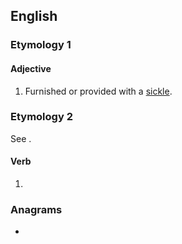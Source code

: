 ==English==

===Etymology 1===
{{suffix|en|sickle|ed|gloss1=farm implement}}

====Adjective====
{{en-adj|-}}

# Furnished or provided with a [[sickle]].

===Etymology 2===
See {{m|en|sickle|pos=verb}}.

====Verb====
{{head|en|past participle}}

# {{past participle of|sickle|lang=en|nocat=1}}

===Anagrams===
* {{anagrams|en|a=cdeikls|slicked}}